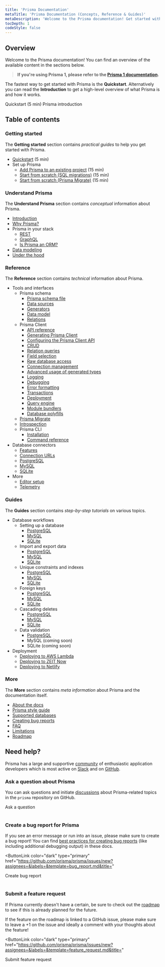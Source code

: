 ```yaml
---
title: 'Prisma Documentation'
metaTitle: 'Prisma Documentation (Concepts, Reference & Guides)'
metaDescription: 'Welcome to the Prisma documentation! Get started with Prisma and connect it to your database, read about the main Prisma concepts and explore the API reference.'
tocDepth: 1
codeStyle: false
---
```


## Overview

Welcome to the Prisma documentation! You can find an overview of the available content in the sections below.

> **If you're using Prisma 1, please refer to the [Prisma 1 documentation](https://www.prisma.io/docs/1.34).**

The fastest way to get started with Prisma is the **Quickstart**. Alternatively you can read the **Introduction** to get a high-level overview of what Prisma is and how it works.

<ButtonLink color="dark" type="primary" href="getting-started/quickstart">
  Quickstart (5 min)
</ButtonLink>
<ButtonLink color="dark" type="primary" href="understand-prisma/introduction">
  Prisma introduction
</ButtonLink>

## Table of contents

### Getting started

The **Getting started** section contains _practical guides_ to help you get started with Prisma.

- [Quickstart](getting-started/quickstart) (5 min)
- Set up Prisma
  - [Add Prisma to an existing project](getting-started/setup-prisma/add-to-existing-project) (15 min)
  - [Start from scratch (SQL migrations)](getting-started/setup-prisma/start-from-scratch-sql) (15 min)
  - [Start from scratch (Prisma Migrate)](getting-started/setup-prisma/start-from-scratch-prisma-migrate) (15 min)

### Understand Prisma

The **Understand Prisma** section contains _conceptual_ information about Prisma.

- [Introduction](understand-prisma/introduction)
- [Why Prisma?](understand-prisma/why-prisma)
- Prisma in your stack
  - [REST](understand-prisma/prisma-in-your-stack/rest)
  - [GraphQL](understand-prisma/prisma-in-your-stack/graphql)
  - [Is Prisma an ORM?](understand-prisma/prisma-in-your-stack/is-prisma-an-orm)
- [Data modeling](understand-prisma/data-modeling)
- [Under the hood](understand-prisma/under-the-hood)

### Reference

The **Reference** section contains _technical_ information about Prisma.

- Tools and interfaces
  - Prisma schema
    - [Prisma schema file](reference/tools-and-interfaces/prisma-schema/prisma-schema-file)
    - [Data sources](reference/tools-and-interfaces/prisma-schema/data-sources)
    - [Generators](reference/tools-and-interfaces/prisma-schema/generators)
    - [Data model](reference/tools-and-interfaces/prisma-schema/data-model)
    - [Relations](reference/tools-and-interfaces/prisma-schema/relations)
  - Prisma Client
    - [API reference](reference/tools-and-interfaces/prisma-client/api)
    - [Generating Prisma Client](reference/tools-and-interfaces/prisma-client/generating-prisma-client)
    - [Configuring the Prisma Client API](reference/tools-and-interfaces/prisma-client/configuring-the-prisma-client-api)
    - [CRUD](reference/tools-and-interfaces/prisma-client/crud)
    - [Relation queries](reference/tools-and-interfaces/prisma-client/relation-queries)
    - [Field selection](reference/tools-and-interfaces/prisma-client/field-selection)
    - [Raw database access](reference/tools-and-interfaces/prisma-client/raw-database-access)
    - [Connection management](reference/tools-and-interfaces/prisma-client/connection-management)
    - [Advanced usage of generated types](reference/tools-and-interfaces/prisma-client/advanced-usage-of-generated-types)
    - [Logging](reference/tools-and-interfaces/prisma-client/logging)
    - [Debugging](reference/tools-and-interfaces/prisma-client/debugging)
    - [Error formatting](reference/tools-and-interfaces/prisma-client/error-formatting)
    - [Transactions](reference/tools-and-interfaces/prisma-client/transactions)
    - [Deployment](reference/tools-and-interfaces/prisma-client/deployment)
    - [Query engine](reference/tools-and-interfaces/prisma-client/query-engine)
    - [Module bundlers](reference/tools-and-interfaces/prisma-client/module-bundlers)
    - [Database polyfills](reference/tools-and-interfaces/prisma-client/database-polyfills)
  - [Prisma Migrate](reference/tools-and-interfaces/prisma-migrate)
  - [Introspection](reference/tools-and-interfaces/introspection)
  - Prisma CLI
    - [Installation](reference/tools-and-interfaces/prisma-cli/installation)
    - [Command reference](reference/tools-and-interfaces/prisma-cli/command-reference)
- Database connectors
  - [Features](reference/database-connectors/database-features)
  - [Connection URLs](reference/database-connectors/connection-urls)
  - [PostgreSQL](reference/database-connectors/postgresql)
  - [MySQL](reference/database-connectors/mysql)
  - [SQLite](reference/database-connectors/sqlite)
- More
  - [Editor setup](reference/more/editor-setup)
  - [Telemetry](reference/more/telemetry)

### Guides

The **Guides** section contains _step-by-step tutorials_ on various topics.

- Database workflows
  - Setting up a database
    - [PostgreSQL](guides/database-workflows/setting-up-a-database/postgresql)
    - [MySQL](guides/database-workflows/setting-up-a-database/mysql)
    - [SQLite](guides/database-workflows/setting-up-a-database/sqlite)
  - Import and export data
    - [PostgreSQL](guides/database-workflows/import-and-export-data/postgresql)
    - [MySQL](guides/database-workflows/import-and-export-data/mysql)
    - [SQLite](guides/database-workflows/import-and-export-data/sqlite)
  - Unique constraints and indexes
    - [PostgreSQL](guides/database-workflows/unique-constraints-and-indexes/postgresql)
    - [MySQL](guides/database-workflows/unique-constraints-and-indexes/mysql)
    - [SQLite](guides/database-workflows/unique-constraints-and-indexes/sqlite)
  - Foreign keys
    - [PostgreSQL](guides/database-workflows/foreign-keys/postgresql)
    - [MySQL](guides/database-workflows/foreign-keys/mysql)
    - [SQLite](guides/database-workflows/foreign-keys/sqlite)
  - Cascading deletes
    - [PostgreSQL](guides/database-workflows/cascading-deletes/postgresql)
    - [MySQL](guides/database-workflows/cascading-deletes/mysql)
    - [SQLite](guides/database-workflows/cascading-deletes/sqlite)
  - Data validation
    - [PostgreSQL](guides/database-workflows/data-validation/postgresql)
    - MySQL (coming soon)
    - SQLite (coming soon)
- Deployment
  - [Deploying to AWS Lambda](guides/deployment/deploying-to-aws-lambda)
  - [Deploying to ZEIT Now](guides/deployment/deploying-to-vercel)
  - [Deploying to Netlify](guides/deployment/deploying-to-netlify)

### More

The **More** section contains _meta information_ about Prisma and the documentation itself.

- [About the docs](more/about-the-docs)
- [Prisma style guide](more//style-guide)
- [Supported databases](more/supported-databases)
- [Creating bug reports](more/creating-bug-reports)
- [FAQ](more/faq)
- [Limitations](more/limitations)
- [Roadmap](more/roadmap)

## Need help?

Prisma has a large and supportive [community](https://prisma.io/community) of enthusiastic application developers which is most active on [Slack](https://slack.prisma.io) and on [GitHub](https://github.com/prisma/prisma).

### Ask a question about Prisma

You can ask questions and initiate [discussions](https://github.com/prisma/prisma/discussions/) about Prisma-related topics in the `prisma` repository on GitHub.

<ButtonLink color="dark" type="primary" href="https://github.com/prisma/prisma/discussions/new">
  Ask a question
</ButtonLink>
<br />
<br />

### Create a bug report for Prisma

If you see an error message or run into an issue, please make sure to create a bug report! You can find [best practices for creating bug reports](more/creating-bug-reports) (like including additional debugging output) in these docs.

<ButtonLink
  color="dark"
  type="primary"
  href="https://github.com/prisma/prisma/issues/new?assignees=&labels=&template=bug_report.md&title="
>
  Create bug report
</ButtonLink>
<br />
<br />

### Submit a feature request

If Prisma currently doesn't have a certain, be sure to check out the [roadmap](more/roadmap) to see if this is already planned for the future.

If the feature on the roadmap is linked to a GitHub issue, please make sure to leave a +1 on the issue and ideally a comment with your thoughts about the feature!

<ButtonLink
  color="dark"
  type="primary"
  href="https://github.com/prisma/prisma/issues/new?assignees=&labels=&template=feature_request.md&title="
>
  Submit feature request
</ButtonLink>
